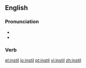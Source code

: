 ==English==
===Pronunciation===
*{{IPA|/ɪnˈstɪl/}}
*{{rhymes|ɪl}}

===Verb===
{{en-verb|instill|ing}}

{{alternative UK spelling of|instill}}

[[el:instil]]
[[io:instil]]
[[pt:instil]]
[[vi:instil]]
[[zh:instil]]